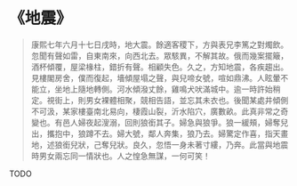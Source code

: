 # 《地震》

> 康熙七年六月十七日戌時，地大震。餘適客稷下，方與表兄李篤之對燭飲。忽聞有聲如雷，自東南來，向西北去。眾駭異，不解其故。俄而幾案擺簸，酒杯傾覆，屋梁椽柱，錯折有聲。相顧失色。久之，方知地震，各疾趨出。見樓閣房舍，僕而復起，墻傾屋塌之聲，與兒啼女號，喧如鼎沸。人眩暈不能立，坐地上隨地轉側。河水傾潑丈餘，雞鳴犬吠滿城中。逾一時許始稍定。視街上，則男女裸體相聚，競相告語，並忘其未衣也。後聞某處井傾側不可汲，某家樓臺南北易向，棲霞山裂，沂水陷穴，廣數畝。此真非常之奇變也。有邑人婦夜起溲溺，回則狼銜其子。婦急與狼爭。狼一緩頰，婦奪兒出，攜抱中，狼蹲不去。婦大號，鄰人奔集，狼乃去。婦驚定作喜，指天畫地，述狼銜兒狀，己奪兒狀。良久，忽悟一身未著寸縷，乃奔。此當與地震時男女兩忘同一情狀也。人之惶急無謀，一何可笑！

TODO
